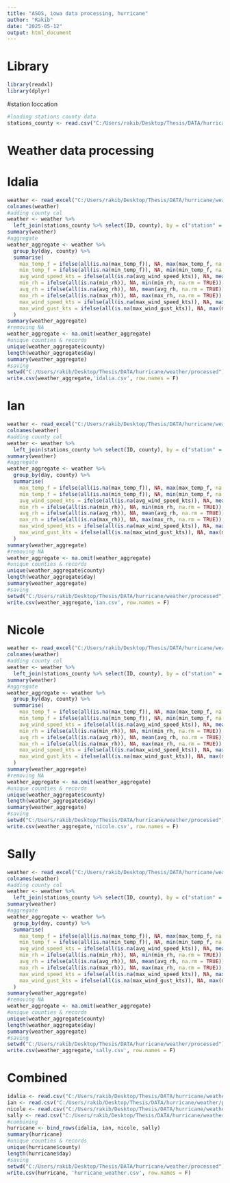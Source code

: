```yaml
---
title: "ASOS, iowa data processing, hurricane"
author: "Rakib"
date: "2025-05-12"
output: html_document
---
```


# Library
```r
library(readxl)
library(dplyr)
```


#station loccation
```r
#loading stations county data
stations_county <- read.csv("C:/Users/rakib/Desktop/Thesis/DATA/hurricane/weather/stations_county.csv")

```
# Weather data processing
# Idalia
```r
weather <- read_excel("C:/Users/rakib/Desktop/Thesis/DATA/hurricane/weather/idalia.xlsx")
colnames(weather)
#adding county col
weather <- weather %>%
  left_join(stations_county %>% select(ID, county), by = c("station" = "ID"))
summary(weather)
#aggregate
weather_aggregate <- weather %>%
  group_by(day, county) %>%
  summarise(
    max_temp_f = ifelse(all(is.na(max_temp_f)), NA, max(max_temp_f, na.rm = TRUE)),  # Take max value, ignore NA
    min_temp_f = ifelse(all(is.na(min_temp_f)), NA, min(min_temp_f, na.rm = TRUE)),  # Take min value, ignore NA
    avg_wind_speed_kts = ifelse(all(is.na(avg_wind_speed_kts)), NA, mean(avg_wind_speed_kts, na.rm = TRUE)),  # Take avg value, ignore NA
    min_rh = ifelse(all(is.na(min_rh)), NA, min(min_rh, na.rm = TRUE)),  # Take min value, ignore NA
    avg_rh = ifelse(all(is.na(avg_rh)), NA, mean(avg_rh, na.rm = TRUE)),  # Take avg value, ignore NA
    max_rh = ifelse(all(is.na(max_rh)), NA, max(max_rh, na.rm = TRUE)),  # Take max value, ignore NA
    max_wind_speed_kts = ifelse(all(is.na(max_wind_speed_kts)), NA, max(max_wind_speed_kts, na.rm = TRUE)),  # Take max value, ignore NA
    max_wind_gust_kts = ifelse(all(is.na(max_wind_gust_kts)), NA, max(max_wind_gust_kts, na.rm = TRUE))  # Take max value, ignore NA
  )
summary(weather_aggregate)
#removing NA
weather_aggregate <- na.omit(weather_aggregate)
#unique counties & records
unique(weather_aggregate$county)
length(weather_aggregate$day)
summary(weather_aggregate)
#saving
setwd("C:/Users/rakib/Desktop/Thesis/DATA/hurricane/weather/processed")
write.csv(weather_aggregate,'idalia.csv', row.names = F)
```

# Ian
```r
weather <- read_excel("C:/Users/rakib/Desktop/Thesis/DATA/hurricane/weather/ian.xlsx")
colnames(weather)
#adding county col
weather <- weather %>%
  left_join(stations_county %>% select(ID, county), by = c("station" = "ID"))
summary(weather)
#aggregate
weather_aggregate <- weather %>%
  group_by(day, county) %>%
  summarise(
    max_temp_f = ifelse(all(is.na(max_temp_f)), NA, max(max_temp_f, na.rm = TRUE)),  # Take max value, ignore NA
    min_temp_f = ifelse(all(is.na(min_temp_f)), NA, min(min_temp_f, na.rm = TRUE)),  # Take min value, ignore NA
    avg_wind_speed_kts = ifelse(all(is.na(avg_wind_speed_kts)), NA, mean(avg_wind_speed_kts, na.rm = TRUE)),  # Take avg value, ignore NA
    min_rh = ifelse(all(is.na(min_rh)), NA, min(min_rh, na.rm = TRUE)),  # Take min value, ignore NA
    avg_rh = ifelse(all(is.na(avg_rh)), NA, mean(avg_rh, na.rm = TRUE)),  # Take avg value, ignore NA
    max_rh = ifelse(all(is.na(max_rh)), NA, max(max_rh, na.rm = TRUE)),  # Take max value, ignore NA
    max_wind_speed_kts = ifelse(all(is.na(max_wind_speed_kts)), NA, max(max_wind_speed_kts, na.rm = TRUE)),  # Take max value, ignore NA
    max_wind_gust_kts = ifelse(all(is.na(max_wind_gust_kts)), NA, max(max_wind_gust_kts, na.rm = TRUE))  # Take max value, ignore NA
  )
summary(weather_aggregate)
#removing NA
weather_aggregate <- na.omit(weather_aggregate)
#unique counties & records
unique(weather_aggregate$county)
length(weather_aggregate$day)
summary(weather_aggregate)
#saving
setwd("C:/Users/rakib/Desktop/Thesis/DATA/hurricane/weather/processed")
write.csv(weather_aggregate,'ian.csv', row.names = F)
```

# Nicole
```r
weather <- read_excel("C:/Users/rakib/Desktop/Thesis/DATA/hurricane/weather/nicole.xlsx")
colnames(weather)
#adding county col
weather <- weather %>%
  left_join(stations_county %>% select(ID, county), by = c("station" = "ID"))
summary(weather)
#aggregate
weather_aggregate <- weather %>%
  group_by(day, county) %>%
  summarise(
    max_temp_f = ifelse(all(is.na(max_temp_f)), NA, max(max_temp_f, na.rm = TRUE)),  # Take max value, ignore NA
    min_temp_f = ifelse(all(is.na(min_temp_f)), NA, min(min_temp_f, na.rm = TRUE)),  # Take min value, ignore NA
    avg_wind_speed_kts = ifelse(all(is.na(avg_wind_speed_kts)), NA, mean(avg_wind_speed_kts, na.rm = TRUE)),  # Take avg value, ignore NA
    min_rh = ifelse(all(is.na(min_rh)), NA, min(min_rh, na.rm = TRUE)),  # Take min value, ignore NA
    avg_rh = ifelse(all(is.na(avg_rh)), NA, mean(avg_rh, na.rm = TRUE)),  # Take avg value, ignore NA
    max_rh = ifelse(all(is.na(max_rh)), NA, max(max_rh, na.rm = TRUE)),  # Take max value, ignore NA
    max_wind_speed_kts = ifelse(all(is.na(max_wind_speed_kts)), NA, max(max_wind_speed_kts, na.rm = TRUE)),  # Take max value, ignore NA
    max_wind_gust_kts = ifelse(all(is.na(max_wind_gust_kts)), NA, max(max_wind_gust_kts, na.rm = TRUE))  # Take max value, ignore NA
  )
summary(weather_aggregate)
#removing NA
weather_aggregate <- na.omit(weather_aggregate)
#unique counties & records
unique(weather_aggregate$county)
length(weather_aggregate$day)
summary(weather_aggregate)
#saving
setwd("C:/Users/rakib/Desktop/Thesis/DATA/hurricane/weather/processed")
write.csv(weather_aggregate,'nicole.csv', row.names = F)
```

# Sally
```r
weather <- read_excel("C:/Users/rakib/Desktop/Thesis/DATA/hurricane/weather/sally.xlsx")
colnames(weather)
#adding county col
weather <- weather %>%
  left_join(stations_county %>% select(ID, county), by = c("station" = "ID"))
summary(weather)
#aggregate
weather_aggregate <- weather %>%
  group_by(day, county) %>%
  summarise(
    max_temp_f = ifelse(all(is.na(max_temp_f)), NA, max(max_temp_f, na.rm = TRUE)),  # Take max value, ignore NA
    min_temp_f = ifelse(all(is.na(min_temp_f)), NA, min(min_temp_f, na.rm = TRUE)),  # Take min value, ignore NA
    avg_wind_speed_kts = ifelse(all(is.na(avg_wind_speed_kts)), NA, mean(avg_wind_speed_kts, na.rm = TRUE)),  # Take avg value, ignore NA
    min_rh = ifelse(all(is.na(min_rh)), NA, min(min_rh, na.rm = TRUE)),  # Take min value, ignore NA
    avg_rh = ifelse(all(is.na(avg_rh)), NA, mean(avg_rh, na.rm = TRUE)),  # Take avg value, ignore NA
    max_rh = ifelse(all(is.na(max_rh)), NA, max(max_rh, na.rm = TRUE)),  # Take max value, ignore NA
    max_wind_speed_kts = ifelse(all(is.na(max_wind_speed_kts)), NA, max(max_wind_speed_kts, na.rm = TRUE)),  # Take max value, ignore NA
    max_wind_gust_kts = ifelse(all(is.na(max_wind_gust_kts)), NA, max(max_wind_gust_kts, na.rm = TRUE))  # Take max value, ignore NA
  )
summary(weather_aggregate)
#removing NA
weather_aggregate <- na.omit(weather_aggregate)
#unique counties & records
unique(weather_aggregate$county)
length(weather_aggregate$day)
summary(weather_aggregate)
#saving
setwd("C:/Users/rakib/Desktop/Thesis/DATA/hurricane/weather/processed")
write.csv(weather_aggregate,'sally.csv', row.names = F)
```

# Combined
```r
idalia <- read.csv("C:/Users/rakib/Desktop/Thesis/DATA/hurricane/weather/processed/idalia.csv")
ian <- read.csv("C:/Users/rakib/Desktop/Thesis/DATA/hurricane/weather/processed/ian.csv")
nicole <- read.csv("C:/Users/rakib/Desktop/Thesis/DATA/hurricane/weather/processed/nicole.csv")
sally <- read.csv("C:/Users/rakib/Desktop/Thesis/DATA/hurricane/weather/processed/sally.csv")
#combining
hurricane <- bind_rows(idalia, ian, nicole, sally)
summary(hurricane)
#unique counties & records
unique(hurricane$county)
length(hurricane$day)
#saving
setwd("C:/Users/rakib/Desktop/Thesis/DATA/hurricane/weather/processed")
write.csv(hurricane, 'hurricane_weather.csv', row.names = F)
```
